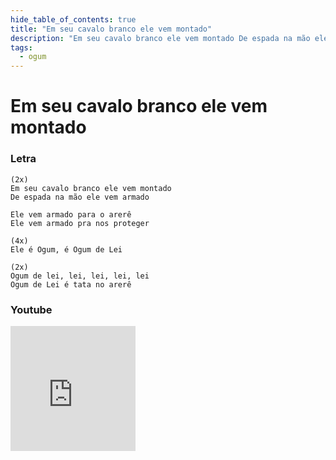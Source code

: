 ```yaml
---
hide_table_of_contents: true
title: "Em seu cavalo branco ele vem montado"
description: "Em seu cavalo branco ele vem montado De espada na mão ele vem armado Ele vem armado para o arerê Ele vem armado pra nos proteger Ele é Ogum, é Ogum de Lei Ogum de lei, lei, lei, lei, lei Ogum de Lei é tata no arerê"
tags:
  - ogum
---
```


# Em seu cavalo branco ele vem montado

### Letra

```text
(2x)
Em seu cavalo branco ele vem montado
De espada na mão ele vem armado

Ele vem armado para o arerê
Ele vem armado pra nos proteger

(4x)
Ele é Ogum, é Ogum de Lei

(2x)
Ogum de lei, lei, lei, lei, lei
Ogum de Lei é tata no arerê
```

### Youtube

<iframe
  width="200"
  height="200"
  src="https://www.youtube.com/embed/-LBADieleHU"
  title="YouTube video player"
  frameborder="0"
  allow="accelerometer; autoplay; clipboard-write; encrypted-media; gyroscope; picture-in-picture; web-share"
  referrerpolicy="strict-origin-when-cross-origin"
  allowfullscreen
></iframe>